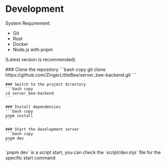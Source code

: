 
# Development
System Requirement:
- Git
- Rust
- Docker
- Node.js with pnpm

(Latest version is recommended)

<Steps>
    ### Clone the repository
    ```bash copy
    git clone https://github.com/ZingerLittleBee/server_bee-backend.git
    ```

    ### Switch to the project directory
    ```bash copy
    cd server_bee-backend
    ```

    ### Install dependencies
    ```bash copy
    pnpm install
    ```

    ### Start the development server
    ```bash copy
    pnpm dev
    ```
</Steps>

<Callout type="info">
    `pnpm dev` is a script start, you can check the `script/dev.mjs` file for the specific start command
</Callout>
